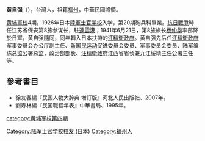 '''黄自强'''（{{bd|1901年||1947年||}}），台灣人，祖籍[[福州|福州]]，中華民國將領。

[[黄埔軍校|黄埔軍校]]4期，1926年日本[[陸軍士官学校|陸軍士官学校]]入学，第20期砲兵科畢業。[[抗日戰爭|抗日戰爭]]時任江苏省保安第8旅参谋长，駐[[連雲港|連雲港]]；1941年6月21日，第8旅旅长[[杨仲华|杨仲华]]率部降於日軍，黄自强隨同，同年轉入日本扶持的[[汪精衛政府|汪精衛政府]]。黄自强先后任[[汪精衛政府|汪精衛政府]]军事委员会办公厅副主任、[[新国民运动|新国民运动]]促进委员会委员、军事委员会委员、陆军编练总监公署总监，政治部部长、[[汪精衛政府|汪精衛政府]]江西省省长兼九江绥靖主任公署主任等。

==參考書目==
*徐友春編『民国人物大辞典 増訂版』河北人民出版社、2007年。
*劉寿林編『民国職官年表』中華書局、1995年。

[[category:黄埔军校第四期|category:黄埔军校第四期]]
[[Category:陆军士官学校校友_(日本)|Category:陆军士官学校校友 (日本)]]
[[Category:福州人|Category:福州人]]
